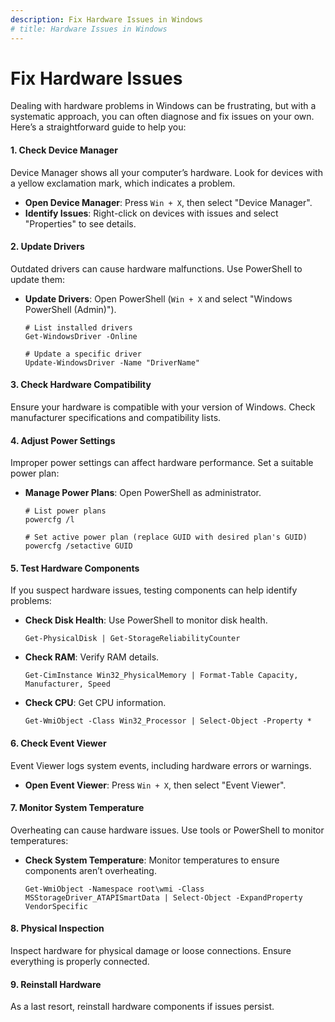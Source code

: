 ```yaml
---
description: Fix Hardware Issues in Windows
# title: Hardware Issues in Windows
---
```


# Fix Hardware Issues

Dealing with hardware problems in Windows can be frustrating, but with a systematic approach, you can often diagnose and fix issues on your own. Here’s a straightforward guide to help you:

#### 1. Check Device Manager
Device Manager shows all your computer’s hardware. Look for devices with a yellow exclamation mark, which indicates a problem.

- **Open Device Manager**: Press `Win + X`, then select "Device Manager".
- **Identify Issues**: Right-click on devices with issues and select "Properties" to see details.

#### 2. Update Drivers
Outdated drivers can cause hardware malfunctions. Use PowerShell to update them:

- **Update Drivers**: Open PowerShell (`Win + X` and select "Windows PowerShell (Admin)").
  ```shell
  # List installed drivers
  Get-WindowsDriver -Online
  
  # Update a specific driver
  Update-WindowsDriver -Name "DriverName"
  ```

#### 3. Check Hardware Compatibility
Ensure your hardware is compatible with your version of Windows. Check manufacturer specifications and compatibility lists.

#### 4. Adjust Power Settings
Improper power settings can affect hardware performance. Set a suitable power plan:

- **Manage Power Plans**: Open PowerShell as administrator.
  ```shell
  # List power plans
  powercfg /l
  
  # Set active power plan (replace GUID with desired plan's GUID)
  powercfg /setactive GUID
  ```

#### 5. Test Hardware Components
If you suspect hardware issues, testing components can help identify problems:

- **Check Disk Health**: Use PowerShell to monitor disk health.
  ```shell
  Get-PhysicalDisk | Get-StorageReliabilityCounter
  ```

- **Check RAM**: Verify RAM details.
  ```shell
  Get-CimInstance Win32_PhysicalMemory | Format-Table Capacity, Manufacturer, Speed
  ```

- **Check CPU**: Get CPU information.
  ```shell
  Get-WmiObject -Class Win32_Processor | Select-Object -Property *
  ```

#### 6. Check Event Viewer
Event Viewer logs system events, including hardware errors or warnings.

- **Open Event Viewer**: Press `Win + X`, then select "Event Viewer".

#### 7. Monitor System Temperature
Overheating can cause hardware issues. Use tools or PowerShell to monitor temperatures:

- **Check System Temperature**: Monitor temperatures to ensure components aren’t overheating.
  ```shell
  Get-WmiObject -Namespace root\wmi -Class MSStorageDriver_ATAPISmartData | Select-Object -ExpandProperty VendorSpecific
  ```

#### 8. Physical Inspection
Inspect hardware for physical damage or loose connections. Ensure everything is properly connected.

#### 9. Reinstall Hardware
As a last resort, reinstall hardware components if issues persist.
